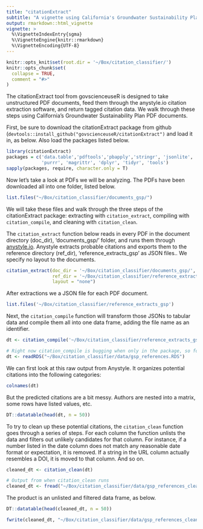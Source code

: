 ```yaml
---
title: "citationExtract"
subtitle: "A vignette using California's Groundwater Sustainability Plan documents"
output: rmarkdown::html_vignette
vignette: >
  %\VignetteIndexEntry{sgma}
  %\VignetteEngine{knitr::rmarkdown}
  %\VignetteEncoding{UTF-8}
---
```


```r
knitr::opts_knit$set(root.dir = '~/Box/citation_classifier/')
knitr::opts_chunk$set(
  collapse = TRUE,
  comment = "#>"
)
```

The citationExtract tool from govscienceuseR is designed to take unstructured PDF documents, feed them through the anystyle.io citation extraction software, and return tagged citation data. We walk through these steps using California's Groundwater Sustainability Plan PDF documents.  

First, be sure to download the citationExtract package from github (`devtools::install_github("govscienceuseR/citationExtract")` and load it in, as below. Also load the packages listed below.  

```r
library(citationExtract)
packages = c('data.table','pdftools','pbapply','stringr', 'jsonlite', 
             'purrr', 'magrittr', 'dplyr', 'tidyr', 'tools')
sapply(packages, require, character.only = T)
```

Now let's take a look at PDFs we will be analyzing. The PDFs have been downloaded all into one folder, listed below.  

```r
list.files("~/Box/citation_classifier/documents_gsp/")
```

We will take these files and walk through the three steps of the citationExtract package: extracting with `citation_extract`, compiling with `citation_compile`, and cleaning with `citation_clean`.  

The `citation_extract` function below reads in every PDF in the document directory (doc_dir), 'documents_gsp/' folder, and runs them through [anystyle.io](https://anystyle.io/). Anystyle extracts probable citations and exports them to the reference directory (ref_dir), 'reference_extracts_gsp' as JSON files.. We specify no layout to the documents.  

```r
citation_extract(doc_dir = '~/Box/citation_classifier/documents_gsp/', 
                 ref_dir = '~/Box/citation_classifier/reference_extracts_gsp', 
                 layout = "none")
```

After extractions we a JSON file for each PDF document.  

```r
list.files('~/Box/citation_classifier/reference_extracts_gsp')
```

Next, the `citation_compile` function will transform those JSONs to tabular data and compile them all into one data frame, adding the file name as an identifier.  

```r
dt <- citation_compile('~/Box/citation_classifier/reference_extracts_gsp')
```

```r
# Right now citation_compile is bugging when only in the package, so for now overwriting it. Output from when citation_compile runs outside of package
dt <- readRDS("~/Box/citation_classifier/data/gsp_references.RDS")
```

We can first look at this raw output from Anystyle. It organizes potential citations into the following categories:  

```r
colnames(dt)
```

But the predicted citations are a bit messy. Authors are nested into a matrix, some rows have listed values, etc.  

```r
DT::datatable(head(dt, n = 50))
```

To try to clean up these potential citations, the `citation_clean` function goes through a series of steps. For each column the function unlists the data and filters out unlikely candidates for that column. For instance, if a number listed in the date column does not match any reasonable date format or expectation, it is removed. If a string in the URL column actually resembles a DOI, it is moved to that column. And so on. 


```r
cleaned_dt <- citation_clean(dt)
```

```r
# Output from when citation_clean runs
cleaned_dt <- fread("~/Box/citation_classifier/data/gsp_references_clean.csv")
```

The product is an unlisted and filtered data frame, as below.  

```r
DT::datatable(head(cleaned_dt, n = 50))
```


```r
fwrite(cleaned_dt, "~/Box/citation_classifier/data/gsp_references_clean.csv")
```


